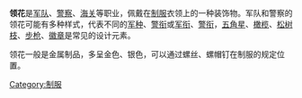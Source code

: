 '''领花'''是[[军队|军队]]、[[警察|警察]]、[[海关|海关]]等职业，佩戴在[[制服|制服]]衣领上的一种装饰物。军队和警察的领花可能有多种样式，代表不同的[[军种|军种]]、[[警衔|警衔]]或[[军衔|军衔]]、[[警衔|警衔]]，[[五角星|五角星]]、[[橄榄|橄榄]]、[[松树|松树枝]]、[[步枪|步枪]]、[[徽章|徽章]]是常见的设计元素。

领花一般是金属制品，多呈金色、银色，可以通过螺丝、螺帽钉在制服的规定位置。

{{小作品}}
[[Category:制服|Category:制服]]